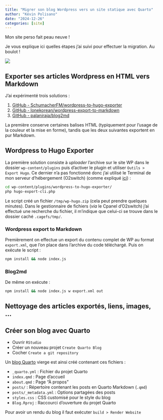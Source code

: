 ```yaml
---
title: "Migrer son blog Wordpress vers un site statique avec Quarto"
author: "Kévin Polisano"
date: "2024-12-26"
categories: [site]
---
```


Mon site perso fait peau neuve !

Je vous explique ici quelles étapes j'ai suivi pour effectuer la migration. Au boulot !

![](thumbnail.jpg)

## Exporter ses articles Wordpress en HTML vers Markdown

J'ai expérimenté trois solutions :

1.  [GitHub - SchumacherFM/wordpress-to-hugo-exporter](https://github.com/SchumacherFM/wordpress-to-hugo-exporter)
2.  [GitHub - lonekorean/wordpress-export-to-markdown](https://github.com/lonekorean/wordpress-export-to-markdown)
3.  [GitHub - palaniraja/blog2md](https://github.com/palaniraja/blog2md)

La première conserve certaines balises HTML (typiquement pour l'usage de la couleur et la mise en forme), tandis que les deux suivantes exportent en pur Markdown.

## Wordpress to Hugo Exporter

La première solution consiste à *uploader* l'archive sur le site WP dans le dossier `wp-content/plugins` puis d'activer le plugin et utiliser `Outils > Export Hugo`. Ce dernier n'a pas fonctionné donc j'ai utilisé le Terminal de mon serveur d'hébergement (O2switch) (comme expliqué [ici](file:///Users/polisank/Zotero/storage/ERLHNLWT/jai-enfin-migre-de-wordpress-a-hugo-partie-2.html)) :

``` bash
cd wp-content/plugins/wordpress-to-hugo-exporter/
php hugo-export-cli.php
```

Le script créé un fichier `/tmp/wp-hugo.zip` (cela peut prendre quelques minutes). Dans le gestionnaire de fichiers (*via* le Cpanel d'O2switch) j'ai effectué une recherche du fichier, il m'indique que celui-ci se trouve dans le dossier caché `.cagefs/tmp/`.

### Wordpress export to Markdown

Premièrement on effectue un export du contenu complet de WP au format `export.xml`, que l'on place dans l'archive du code téléchargé. Puis on exécute le script :

``` bash
npm install && node index.js
```

### Blog2md

De même on exécute :

``` bash
npm install && node index.js w export.xml out
```

## Nettoyage des articles exportés, liens, images, ...

## Créer son blog avec Quarto

- Ouvrir `RStudio` 
- Créer un nouveau projet `Create Quarto Blog` 
- Cocher `Create a git repository` 

Un [blog Quarto](https://quarto.org/docs/websites/website-blog.html) vierge est ainsi créé contenant ces fichiers :

- `_quarto.yml`	: Fichier du projet Quarto
- `index.qmd`	: Page d'accueil
- `about.qmd`	: Page "À propos"
- `posts/` : Répertoire contenant les posts en Quarto Markdown (`.qmd`)
- `posts/_metadata.yml` :	Options partagées des posts
- `styles.css` : CSS customisé pour le style du blog
- `Blog.Rproj` : Raccourci d'ouverture du projet Quarto

Pour avoir un rendu du blog il faut exécuter `build > Render Website` 
